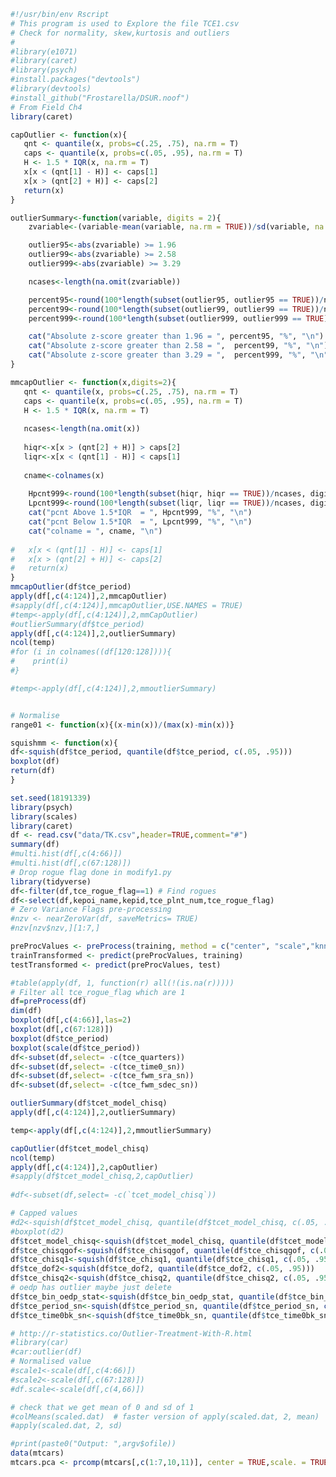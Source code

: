 ```r
#!/usr/bin/env Rscript
# This program is used to Explore the file TCE1.csv
# Check for normality, skew,kurtosis and outliers
#
#library(e1071)
#library(caret)
#library(psych)
#install.packages("devtools")
#library(devtools)
#install_github("Frostarella/DSUR.noof")
# From Field Ch4
library(caret)

capOutlier <- function(x){
   qnt <- quantile(x, probs=c(.25, .75), na.rm = T)
   caps <- quantile(x, probs=c(.05, .95), na.rm = T)
   H <- 1.5 * IQR(x, na.rm = T)
   x[x < (qnt[1] - H)] <- caps[1]
   x[x > (qnt[2] + H)] <- caps[2]
   return(x)
}

outlierSummary<-function(variable, digits = 2){
    zvariable<-(variable-mean(variable, na.rm = TRUE))/sd(variable, na.rm = TRUE)

    outlier95<-abs(zvariable) >= 1.96
    outlier99<-abs(zvariable) >= 2.58
    outlier999<-abs(zvariable) >= 3.29

    ncases<-length(na.omit(zvariable))

    percent95<-round(100*length(subset(outlier95, outlier95 == TRUE))/ncases, digits)
    percent99<-round(100*length(subset(outlier99, outlier99 == TRUE))/ncases, digits)
    percent999<-round(100*length(subset(outlier999, outlier999 == TRUE))/ncases, digits)

    cat("Absolute z-score greater than 1.96 = ", percent95, "%", "\n")
    cat("Absolute z-score greater than 2.58 = ",  percent99, "%", "\n")
    cat("Absolute z-score greater than 3.29 = ",  percent999, "%", "\n")
}

mmcapOutlier <- function(x,digits=2){
   qnt <- quantile(x, probs=c(.25, .75), na.rm = T)
   caps <- quantile(x, probs=c(.05, .95), na.rm = T)
   H <- 1.5 * IQR(x, na.rm = T)
   
   ncases<-length(na.omit(x))
   
   hiqr<-x[x > (qnt[2] + H)] > caps[2]
   liqr<-x[x < (qnt[1] - H)] < caps[1]
   
   cname<-colnames(x)
    
    Hpcnt999<-round(100*length(subset(hiqr, hiqr == TRUE))/ncases, digits)
    Lpcnt999<-round(100*length(subset(liqr, liqr == TRUE))/ncases, digits)
    cat("pcnt Above 1.5*IQR  = ", Hpcnt999, "%", "\n")
    cat("pcnt Below 1.5*IQR  = ", Lpcnt999, "%", "\n")
    cat("colname = ", cname, "\n")
    
#   x[x < (qnt[1] - H)] <- caps[1]
#   x[x > (qnt[2] + H)] <- caps[2]
#   return(x)
}
mmcapOutlier(df$tce_period)
apply(df[,c(4:124)],2,mmcapOutlier)
#sapply(df[,c(4:124)],mmcapOutlier,USE.NAMES = TRUE)
#temp<-apply(df[,c(4:124)],2,mmCapOutlier)
#outlierSummary(df$tce_period)
apply(df[,c(4:124)],2,outlierSummary)
ncol(temp)
#for (i in colnames((df[120:128]))){
#    print(i)
#}

#temp<-apply(df[,c(4:124)],2,mmoutlierSummary)


# Normalise
range01 <- function(x){(x-min(x))/(max(x)-min(x))}

squishmm <- function(x){
df<-squish(df$tce_period, quantile(df$tce_period, c(.05, .95)))
boxplot(df)
return(df)
}

set.seed(18191339)
library(psych)
library(scales)
library(caret)
df <- read.csv("data/TK.csv",header=TRUE,comment="#")
summary(df)
#multi.hist(df[,c(4:66)])
#multi.hist(df[,c(67:128)])
# Drop rogue flag done in modify1.py
library(tidyverse)
df<-filter(df,tce_rogue_flag==1) # Find rogues
df<-select(df,kepoi_name,kepid,tce_plnt_num,tce_rogue_flag)
# Zero Variance Flags pre-processing
#nzv <- nearZeroVar(df, saveMetrics= TRUE)
#nzv[nzv$nzv,][1:7,]

preProcValues <- preProcess(training, method = c("center", "scale","knnImpute"))
trainTransformed <- predict(preProcValues, training)
testTransformed <- predict(preProcValues, test)

#table(apply(df, 1, function(r) all(!(is.na(r)))))
# Filter all tce_rogue_flag which are 1
df=preProcess(df)
dim(df)
boxplot(df[,c(4:66)],las=2)
boxplot(df[,c(67:128)])
boxplot(df$tce_period)  
boxplot(scale(df$tce_period))  
df<-subset(df,select= -c(tce_quarters))
df<-subset(df,select= -c(tce_time0_sn))
df<-subset(df,select= -c(tce_fwm_sra_sn))
df<-subset(df,select= -c(tce_fwm_sdec_sn))

outlierSummary(df$tcet_model_chisq)
apply(df[,c(4:124)],2,outlierSummary)

temp<-apply(df[,c(4:124)],2,mmoutlierSummary)

capOutlier(df$tcet_model_chisq)
ncol(temp)
apply(df[,c(4:124)],2,capOutlier)
#sapply(df$tcet_model_chisq,2,capOutlier)
   
#df<-subset(df,select= -c(`tcet_model_chisq`))

# Capped values
#d2<-squish(df$tcet_model_chisq, quantile(df$tcet_model_chisq, c(.05, .95)))
#boxplot(d2)
df$tcet_model_chisq<-squish(df$tcet_model_chisq, quantile(df$tcet_model_chisq, c(.05, .95)))
df$tce_chisqgof<-squish(df$tce_chisqgof, quantile(df$tce_chisqgof, c(.05, .95)))
df$tce_chisq1<-squish(df$tce_chisq1, quantile(df$tce_chisq1, c(.05, .95)))
df$tce_dof2<-squish(df$tce_dof2, quantile(df$tce_dof2, c(.05, .95)))
df$tce_chisq2<-squish(df$tce_chisq2, quantile(df$tce_chisq2, c(.05, .95)))
# oedp has outlier maybe just delete
df$tce_bin_oedp_stat<-squish(df$tce_bin_oedp_stat, quantile(df$tce_bin_oedp_stat, c(.05, .95)))
df$tce_period_sn<-squish(df$tce_period_sn, quantile(df$tce_period_sn, c(.05, .95)))
df$tce_time0bk_sn<-squish(df$tce_time0bk_sn, quantile(df$tce_time0bk_sn, c(.05, .95)))

# http://r-statistics.co/Outlier-Treatment-With-R.html
#library(car)
#car:outlier(df)
# Normalised value
#scale1<-scale(df[,c(4:66)])
#scale2<-scale(df[,c(67:128)])
#df.scale<-scale(df[,c(4,66)])

# check that we get mean of 0 and sd of 1
#colMeans(scaled.dat)  # faster version of apply(scaled.dat, 2, mean)
#apply(scaled.dat, 2, sd)

#print(paste0("Output: ",argv$ofile))
data(mtcars)
mtcars.pca <- prcomp(mtcars[,c(1:7,10,11)], center = TRUE,scale. = TRUE)

```
